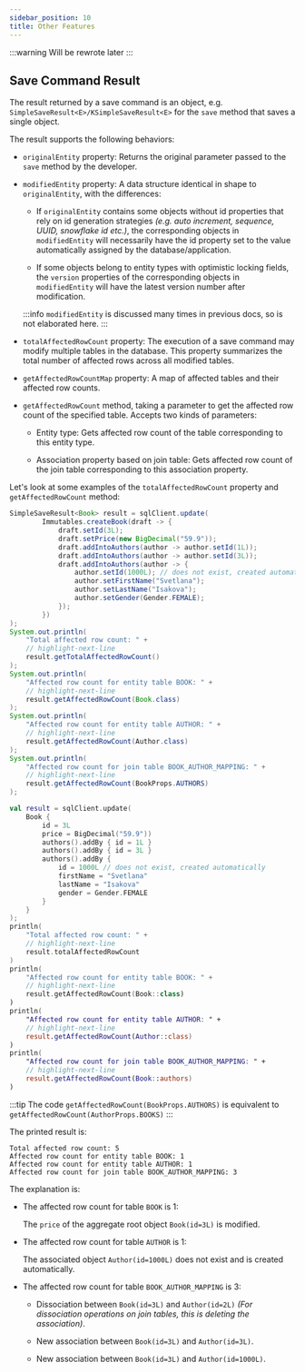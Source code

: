 ```yaml
---
sidebar_position: 10
title: Other Features
---
```



:::warning
Will be rewrote later
:::

## Save Command Result

The result returned by a save command is an object, e.g. `SimpleSaveResult<E>/KSimpleSaveResult<E>` for the `save` method that saves a single object.

The result supports the following behaviors:

-   `originalEntity` property: Returns the original parameter passed to the `save` method by the developer.

-   `modifiedEntity` property: A data structure identical in shape to `originalEntity`, with the differences:

    -   If `originalEntity` contains some objects without id properties that rely on id generation strategies *(e.g. auto increment, sequence, UUID, snowflake id etc.)*, the corresponding objects in `modifiedEntity` will necessarily have the id property set to the value automatically assigned by the database/application.

    -   If some objects belong to entity types with optimistic locking fields, the `version` properties of the corresponding objects in `modifiedEntity` will have the latest version number after modification.

    :::info
    `modifiedEntity` is discussed many times in previous docs, so is not elaborated here.
    :::

-   `totalAffectedRowCount` property: The execution of a save command may modify multiple tables in the database. This property summarizes the total number of affected rows across all modified tables.

-   `getAffectedRowCountMap` property: A map of affected tables and their affected row counts.

-   `getAffectedRowCount` method, taking a parameter to get the affected row count of the specified table. Accepts two kinds of parameters:

    - Entity type: Gets affected row count of the table corresponding to this entity type.

    - Association property based on join table: Gets affected row count of the join table corresponding to this association property.

Let's look at some examples of the `totalAffectedRowCount` property and `getAffectedRowCount` method:

<Tabs groupId="language">
<TabItem value="java" label="Java">

```java
SimpleSaveResult<Book> result = sqlClient.update(
        Immutables.createBook(draft -> {
            draft.setId(3L);
            draft.setPrice(new BigDecimal("59.9"));
            draft.addIntoAuthors(author -> author.setId(1L));
            draft.addIntoAuthors(author -> author.setId(3L));
            draft.addIntoAuthors(author -> {
                author.setId(1000L); // does not exist, created automatically
                author.setFirstName("Svetlana");
                author.setLastName("Isakova");
                author.setGender(Gender.FEMALE);
            });
        })
);
System.out.println(
    "Total affected row count: " + 
    // highlight-next-line
    result.getTotalAffectedRowCount() 
);
System.out.println(
    "Affected row count for entity table BOOK: " +
    // highlight-next-line
    result.getAffectedRowCount(Book.class)
); 
System.out.println(
    "Affected row count for entity table AUTHOR: " +
    // highlight-next-line
    result.getAffectedRowCount(Author.class)
);
System.out.println(
    "Affected row count for join table BOOK_AUTHOR_MAPPING: " +
    // highlight-next-line
    result.getAffectedRowCount(BookProps.AUTHORS) 
);
```

</TabItem>
<TabItem value="kotlin" label="Kotlin">

```kotlin
val result = sqlClient.update(
    Book {
        id = 3L
        price = BigDecimal("59.9"))
        authors().addBy { id = 1L }
        authors().addBy { id = 3L }
        authors().addBy {
            id = 1000L // does not exist, created automatically
            firstName = "Svetlana"
            lastName = "Isakova"
            gender = Gender.FEMALE
        }
    }
);
println(
    "Total affected row count: " +
    // highlight-next-line
    result.totalAffectedRowCount
)
println(
    "Affected row count for entity table BOOK: " +
    // highlight-next-line
    result.getAffectedRowCount(Book::class)  
)
println(
    "Affected row count for entity table AUTHOR: " + 
    // highlight-next-line
    result.getAffectedRowCount(Author::class)
)
println(
    "Affected row count for join table BOOK_AUTHOR_MAPPING: " +
    // highlight-next-line  
    result.getAffectedRowCount(Book::authors)
)
```

</TabItem>
</Tabs>

:::tip
The code `getAffectedRowCount(BookProps.AUTHORS)` is equivalent to `getAffectedRowCount(AuthorProps.BOOKS)`
:::

The printed result is:
```
Total affected row count: 5
Affected row count for entity table BOOK: 1  
Affected row count for entity table AUTHOR: 1
Affected row count for join table BOOK_AUTHOR_MAPPING: 3
```

The explanation is:

-   The affected row count for table `BOOK` is 1:

    The `price` of the aggregate root object `Book(id=3L)` is modified.

-   The affected row count for table `AUTHOR` is 1:

    The associated object `Author(id=1000L)` does not exist and is created automatically.

-   The affected row count for table `BOOK_AUTHOR_MAPPING` is 3:

    -   Dissociation between `Book(id=3L)` and `Author(id=2L)` *(For dissociation operations on join tables, this is deleting the association)*.

    -   New association between `Book(id=3L)` and `Author(id=3L)`.

    -   New association between `Book(id=3L)` and `Author(id=1000L)`.
